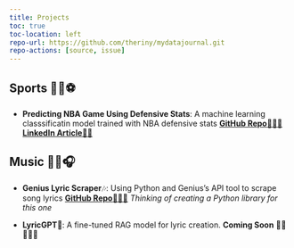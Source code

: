 ```yaml
---
title: Projects
toc: true
toc-location: left
repo-url: https://github.com/theriny/mydatajournal.git
repo-actions: [source, issue]
---
```


## Sports 🏀🏈⚽

* **Predicting NBA Game Using Defensive Stats**: A machine learning classsificatin model trained with NBA defensive stats [**GitHub Repo**🧑🏾‍💻](https://github.com/theriny/NBA-Defense-Model)[**LinkedIn Article**✍🏾](https://www.linkedin.com/pulse/does-defense-really-win-games-insights-from-nba-data-analytics-young-bnvje/)


## Music 🎵🎸🎧

* **Genius Lyric Scraper**🎶: Using Python and Genius's API tool to scrape song lyrics [**GitHub Repo**🧑🏾‍💻](https://github.com/theriny/lyricScrape)
*Thinking of creating a Python library for this one*

* **LyricGPT**🎼: A fine-tuned RAG model for lyric creation. **Coming Soon** 👷🏾🚧👷🏾
